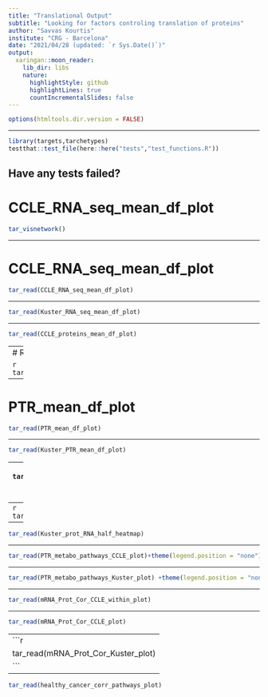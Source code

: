 ```yaml
---
title: "Translational Output"
subtitle: "Looking for factors controling translation of proteins"
author: "Savvas Kourtis"
institute: "CRG - Barcelona"
date: "2021/04/28 (updated: `r Sys.Date()`)"
output:
  xaringan::moon_reader:
    lib_dir: libs
    nature:
      highlightStyle: github
      highlightLines: true
      countIncrementalSlides: false
---
```


```r
options(htmltools.dir.version = FALSE)
```

---

```r
library(targets,tarchetypes)
testthat::test_file(here::here("tests","test_functions.R"))
```
Have any tests failed?
---

# CCLE_RNA_seq_mean_df_plot

```r
tar_visnetwork()
```

---

# CCLE_RNA_seq_mean_df_plot

```r
tar_read(CCLE_RNA_seq_mean_df_plot)
```

---

```r
tar_read(Kuster_RNA_seq_mean_df_plot)
```

---

```r
tar_read(CCLE_proteins_mean_df_plot)
```
---
# R Plots

```r
tar_read(Kuster_prot_mean_df_plot)
```

---

# PTR_mean_df_plot

```r
tar_read(PTR_mean_df_plot)
```

---

```r
tar_read(Kuster_PTR_mean_df_plot)
```

---
```r
tar_read(CCLE_RNA_EIFs_genes_heatmap)
```
Are EIFs correlated with other transcript?

---
```r
tar_read(CCLE_prot_RNA_half_heatmap)
```
---
```r
tar_read(Kuster_prot_RNA_half_heatmap)
```
---


```r
tar_read(PTR_metabo_pathways_CCLE_plot)+theme(legend.position = "none")
```
---


```r
tar_read(PTR_metabo_pathways_Kuster_plot) +theme(legend.position = "none")
```
---

```r
tar_read(mRNA_Prot_Cor_CCLE_within_plot)
```
---


```r
tar_read(mRNA_Prot_Cor_CCLE_plot)
```
---
```r
tar_read(mRNA_Prot_Cor_Kuster_plot)
```
---


```r
tar_read(healthy_cancer_corr_pathways_plot)
```